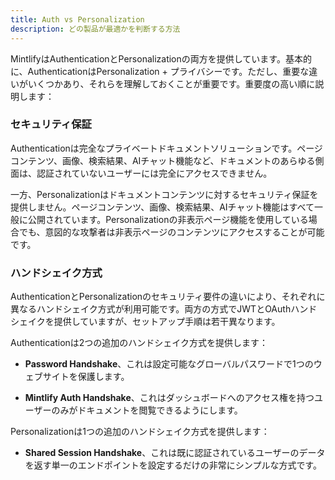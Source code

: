 ```yaml
---
title: Auth vs Personalization
description: どの製品が最適かを判断する方法
---
```


MintlifyはAuthenticationとPersonalizationの両方を提供しています。基本的に、AuthenticationはPersonalization + プライバシーです。ただし、重要な違いがいくつかあり、それらを理解しておくことが重要です。重要度の高い順に説明します：

### セキュリティ保証

Authenticationは完全なプライベートドキュメントソリューションです。ページコンテンツ、画像、検索結果、AIチャット機能など、ドキュメントのあらゆる側面は、認証されていないユーザーには完全にアクセスできません。

一方、Personalizationはドキュメントコンテンツに対するセキュリティ保証を提供しません。ページコンテンツ、画像、検索結果、AIチャット機能はすべて一般に公開されています。Personalizationの非表示ページ機能を使用している場合でも、意図的な攻撃者は非表示ページのコンテンツにアクセスすることが可能です。

### ハンドシェイク方式

AuthenticationとPersonalizationのセキュリティ要件の違いにより、それぞれに異なるハンドシェイク方式が利用可能です。両方の方式でJWTとOAuthハンドシェイクを提供していますが、セットアップ手順は若干異なります。

Authenticationは2つの追加のハンドシェイク方式を提供します：

* **Password Handshake**、これは設定可能なグローバルパスワードで1つのウェブサイトを保護します。

* **Mintlify Auth Handshake**、これはダッシュボードへのアクセス権を持つユーザーのみがドキュメントを閲覧できるようにします。

Personalizationは1つの追加のハンドシェイク方式を提供します：

* **Shared Session Handshake**、これは既に認証されているユーザーのデータを返す単一のエンドポイントを設定するだけの非常にシンプルな方式です。
